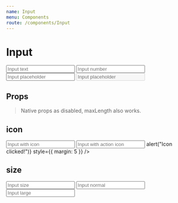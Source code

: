 ```yaml
---
name: Input
menu: Components
route: /components/Input
---
```



# Input

<Playground>
	<Input placeholder="Input text" style={{ margin: 5 }} />
	<Input type="number" placeholder="Input number" style={{ margin: 5 }} />
	<Input placeholder="Input placeholder" error style={{ margin: 5 }} />
	<Input placeholder="Input placeholder" disabled style={{ margin: 5 }} />
</Playground>

## Props

<Props of={Input} />

> Native props as disabled, maxLength also works.

## icon

<Playground>
	<Input placeholder="Input with icon" icon="search" style={{ margin: 5 }} />
	<Input placeholder="Input with action icon" icon="favorite" onClickIcon={() => alert("Icon clicked!")} style={{ margin: 5 }} />
</Playground>

## size

<Playground>
	<Input placeholder="Input size" size="small" icon="favorite" style={{ margin: 5 }} />
	<Input placeholder="Input normal" icon="favorite" style={{ margin: 5 }} />
	<Input placeholder="Input large" size="large" icon="favorite" style={{ margin: 5 }} />
</Playground>